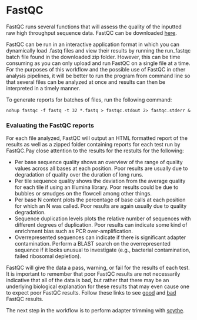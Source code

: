 # FastQC

FastQC runs several functions that will assess the quality of the inputted raw high throughput sequence data. FastQC can be downloaded [here][1].

FastQC can be run in an interactive application format in which you can dynamically load .fastq files and view their results by running the run_fastqc batch file found in the downloaded zip folder. However, this can be time consuming as you can only upload and run FastQC on a single file at a time. For the purposes of this workflow and the possible use of FastQC in other analysis pipelines, it will be better to run the program from command line so that several files can be analyzed at once and results can then be interpreted in a timely manner.

To generate reports for batches of files, run the following command:

```nohup fastqc -f fastq -t 32 *.fastq > fastqc.stdout 2> fastqc.stderr &```

### Evaluating the FastQC reports

For each file analyzed, FastQC will output an HTML formatted report of the results as well as a zipped folder containing reports for each test run by FastQC.Pay close attention to the results for the restults for the following:

- Per base sequence quality shows an overview of the range of quality values across all bases at each position. Poor results are usually due to degradation of quality over the duration of long runs.
- Per tile sequence quality shows the deviation from the average quality for each tile if using an Illumina library. Poor results could be due to bubbles or smudges on the flowcell among other things.
- Per base N content plots the percentage of base calls at each position for which an N was called. Poor results are again usually due to quality degradation.
- Sequence duplication levels plots the relative number of sequences with different degrees of duplication. Poor results can indicate some kind of enrichment bias such as PCR over-amplification.
- Overrepresented sequences can indicate if there is significant adapter contamination. Perform a BLAST search on the overrepresented sequence if it looks unusual to investigate (e.g., bacterial contamination, failed ribosomal depletion).

FastQC will give the data a pass, warning, or fail for the results of each test. It is important to remember that poor FastQC results are not necessarily indicative that all of the data is bad, but rather that there may be an underlying biological explanation for these results that may even cause one to expect poor FastQC results. Follow these links to see [good][2] and [bad][3] FastQC results.

The next step in the workflow is to perform adapter trimming with [scythe][4].

[1]:http://www.bioinformatics.babraham.ac.uk/projects/fastqc/
[2]:http://www.bioinformatics.babraham.ac.uk/projects/fastqc/good_sequence_short_fastqc.html
[3]:http://www.bioinformatics.babraham.ac.uk/projects/fastqc/bad_sequence_fastqc.html
[4]:https://github.com/lkomoro/RNA-Seq-Workflow/blob/master/scythe.Rmd
